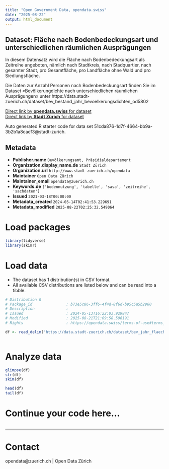 ```yaml
---
title: "Open Government Data, opendata.swiss"
date: "2025-08-22"
output: html_document
---
```


## Dataset: Fläche nach Bodenbedeckungsart und unterschiedlichen räumlichen Ausprägungen


In diesem Datensatz wird die Fläche nach Bodenbedeckungsart als Zeitreihe angeboten, nämlich nach Stadtkreis, nach Stadquartier, nach gesamter Stadt, pro Gesamtfläche, pro Landfläche ohne Wald und pro Siedlungsfläche.

Die Daten zur Anzahl Personen nach Bodenbedeckungsart finden Sie im Dataset «Bevölkerungdichte nach unterschiedlichen räumlichen Ausprägungen» unter https://data.stadt-zuerich.ch/dataset/bev_bestand_jahr_bevoelkerungsdichten_od5802


[Direct link by **opendata.swiss** for dataset](https://opendata.swiss/de/dataset/flache-nach-bodenbedeckungsart-und-unterschiedlichen-raumlichen-auspragungen)<br>
[Direct link by **Stadt Zürich** for dataset](https://data.stadt-zuerich.ch/dataset/bev_jahr_flaechen_bodenbedeckungsart_od5803)

Auto generated R starter code for data set 51cda876-1d7f-4664-bb9a-3b2b1a8cacf3@stadt-zurich.

## Metadata

- **Publisher.name** `Bevölkerungsamt, Präsidialdepartement`
- **Organization.display_name.de** `Stadt Zürich`
- **Organization.url** `http://www.stadt-zuerich.ch/opendata`
- **Maintainer** `Open Data Zürich`
- **Maintainer_email** `opendata@zuerich.ch`
- **Keywords.de** `['bodennutzung', 'tabelle', 'sasa', 'zeitreihe', 'sachdaten']`
- **Issued** `2021-03-18T00:00:00`
- **Metadata_created** `2024-05-14T02:41:53.229691`
- **Metadata_modified** `2025-08-22T02:25:32.549064`


# Load packages

```r

library(tidyverse)
library(skimr)

```

# Load data

-   The dataset has 1 distribution(s) in CSV format.
-   All available CSV distributions are listed below and can be read into a tibble.

```r

# Distribution 0
# Package_id               : b73e5c86-3ff6-4f4d-8f6d-b95c5a5b2960
# Description              : 
# Issued                   : 2024-05-13T16:22:03.929847
# Modified                 : 2025-08-21T21:09:58.596191
# Rights                   : https://opendata.swiss/terms-of-use#terms_open

df <- read_delim('https://data.stadt-zuerich.ch/dataset/bev_jahr_flaechen_bodenbedeckungsart_od5803/download/BEV580OD5803.csv')



```

# Analyze data

```r

glimpse(df)
str(df)
skim(df)

head(df)
tail(df)

```

# Continue your code here...

```r

```

------------------------------------------------------------------------

# Contact

opendata@zuerich.ch | Open Data Zürich
